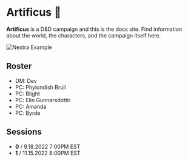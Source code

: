 
# Artificus 🐉

**Artificus** is a D&D campaign and this is the docs site. Find information about the world, the characters, and the campaign itself here.

<Bleed>![Nextra Example](/scenes/life-tree-5.png)</Bleed>
## Roster

- DM: Dev
- PC: Phylondish Brull
- PC: Blight
- PC: Elín Gunnarsdóttir
- PC: Amanda
- PC: Byrde

## Sessions

- **0** / 9.18.2022 7:00PM EST
- **1** / 11.15.2022 8:00PM EST
